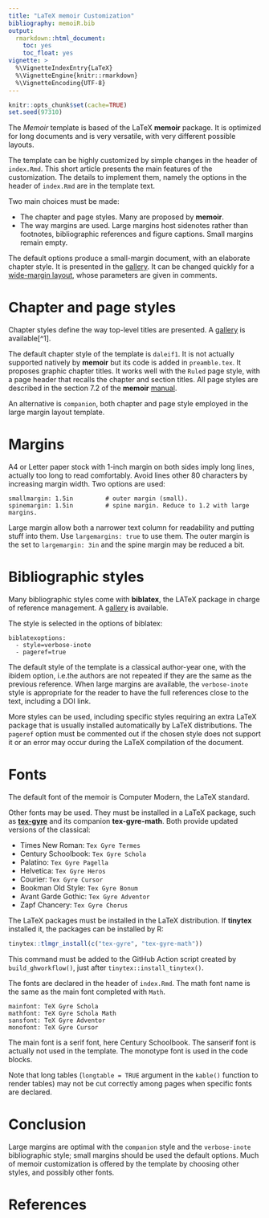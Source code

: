 ```yaml
---
title: "LaTeX memoir Customization"
bibliography: memoiR.bib
output: 
  rmarkdown::html_document:
    toc: yes
    toc_float: yes
vignette: >
  %\VignetteIndexEntry{LaTeX}
  %\VignetteEngine{knitr::rmarkdown}
  %\VignetteEncoding{UTF-8}
---
```


```r
knitr::opts_chunk$set(cache=TRUE)
set.seed(97310)
```

The *Memoir* template is based of the LaTeX **memoir** package.
It is optimized for long documents and is very versatile, with very different possible layouts.

The template can be highly customized by simple changes in the header of `index.Rmd`.
This short article presents the main features of the customization.
The details to implement them, namely the options in the header of `index.Rmd` are in the template text.

Two main choices must be made:

- The chapter and page styles.
Many are proposed by **memoir**.
- The way margins are used. 
Large margins host sidenotes rather than footnotes, bibliographic references and figure captions. 
Small margins remain empty.

The default options produce a small-margin document, with an elaborate chapter style.
It is presented in the [gallery](https://ericmarcon.github.io/memoiR/gallery/memoir/bookdown_pdf_book/MyBook.pdf).
It can be changed quickly for a [wide-margin layout](https://ericmarcon.github.io/travailleR/travailleR.pdf), whose parameters are given in comments.


# Chapter and page styles

Chapter styles define the way top-level titles are presented.
A [gallery](https://mirrors.ctan.org/info/latex-samples/MemoirChapStyles/MemoirChapStyles.pdf) is available[^1].

The default chapter style of the template is `daleif1`.
It is not actually supported natively by **memoir** but its code is added in `preamble.tex`.
It proposes graphic chapter titles.
It works well with the  `Ruled` page style, with a page header that recalls the chapter and section titles.
All page styles are described in the section 7.2 of the **memoir** [manual](https://mirrors.ctan.org/tex-archive/macros/latex/contrib/memoir/memman.pdf).

An alternative is `companion`, both chapter and page style employed in the large margin layout template.


# Margins

A4 or Letter paper stock with 1-inch margin on both sides imply long lines, actually too long to read comfortably.
Avoid lines other 80 characters by increasing margin width.
Two options are used:

```
smallmargin: 1.5in         # outer margin (small).
spinemargin: 1.5in         # spine margin. Reduce to 1.2 with large margins.
```

Large margin allow both a narrower text column for readability and putting stuff into them.
Use `largemargins: true` to use them.
The outer margin is the set to `largemargin: 3in` and the spine margin may be reduced a bit.


# Bibliographic styles

Many bibliographic styles come with **biblatex**, the LATeX package in charge of reference management.
A [gallery](https://fr.overleaf.com/learn/latex/Biblatex_bibliography_styles) is available.

The style is selected in the options of biblatex:

```
biblatexoptions:
  - style=verbose-inote
  - pageref=true
```

The default style of the template is a classical author-year one, with the ibidem option, i.e.the authors are not repeated if they are the same as the previous reference.
When large margins are available, the `verbose-inote` style is appropriate for the reader to have the full references close to the text, including a DOI link.

More styles can be used, including specific styles requiring an extra LaTeX package that is usually installed automatically by LaTeX distributions.
The `pageref` option must be commented out if the chosen style does not support it or an error may occur during the LaTeX compilation of the document.


# Fonts

The default font of the memoir is Computer Modern, the LaTeX standard.

Other fonts may be used.
They must be installed in a LaTeX package, such as [**tex-gyre**](https://www.ctan.org/pkg/tex-gyre) and its companion **tex-gyre-math**.
Both provide updated versions of the classical:

- Times New Roman: `Tex Gyre Termes`
- Century Schoolbook: `Tex Gyre Schola`
- Palatino: `Tex Gyre Pagella`
- Helvetica: `Tex Gyre Heros`
- Courier: `Tex Gyre Cursor`
- Bookman Old Style: `Tex Gyre Bonum`
- Avant Garde Gothic: `Tex Gyre Adventor`
- Zapf Chancery: `Tex Gyre Chorus`

The LaTeX packages must be installed in the LaTeX distribution.
If **tinytex** installed it, the packages can be installed by R:
```r
tinytex::tlmgr_install(c("tex-gyre", "tex-gyre-math"))
```

This command must be added to the GitHub Action script created by `build_ghworkflow()`, just after `tinytex::install_tinytex()`.

The fonts are declared in the header of `index.Rmd`.
The math font name is the same as the main font completed with `Math`.

```
mainfont: TeX Gyre Schola
mathfont: TeX Gyre Schola Math
sansfont: TeX Gyre Adventor
monofont: TeX Gyre Cursor
```

The main font is a serif font, here Century Schoolbook.
The sanserif font is actually not used in the template.
The monotype font is used in the code blocks.

Note that long tables (`longtable = TRUE` argument in the `kable()` function to render tables) may not be cut correctly among pages when specific fonts are declared.


# Conclusion

Large margins are optimal with the `companion` style and the `verbose-inote` bibliographic style; small margins should be used the default options.
Much of memoir customization is offered by the template by choosing other styles, and possibly other fonts.


# References
